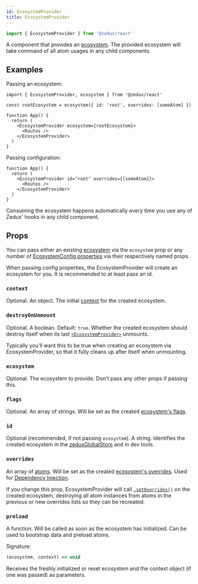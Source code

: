 ```yaml
---
id: EcosystemProvider
title: EcosystemProvider
---
```


```ts
import { EcosystemProvider } from '@zedux/react'
```

A component that provides an [ecosystem](../classes/Ecosystem). The provided ecosystem will take command of all atom usages in any child components.

## Examples

Passing an ecosystem:

```tsx
import { EcosystemProvider, ecosystem } from '@zedux/react'

const rootEcosystem = ecosystem({ id: 'root', overrides: [someAtom] })

function App() {
  return (
    <EcosystemProvider ecosystem={rootEcosystem}>
      <Routes />
    </EcosystemProvider>
  )
}
```

Passing configuration:

```tsx
function App() {
  return (
    <EcosystemProvider id="root" overrides={[someAtom]}>
      <Routes />
    </EcosystemProvider>
  )
}
```

Consuming the ecosystem happens automatically every time you use any of Zedux' hooks in any child component.

## Props

You can pass either an existing [ecosystem](../classes/Ecosystem) via the `ecosystem` prop or any number of [EcosystemConfig properties](../types/EcosystemConfig) via their respectively named props.

When passing config properties, the EcosystemProvider will create an ecosystem for you. It is recommended to at least pass an id.

### `context`

Optional. An object. The initial [context](../classes/Ecosystem#context) for the created ecosystem.

### `destroyOnUnmount`

Optional. A boolean. Default: `true`. Whether the created ecosystem should destroy itself when its last [`<EcosystemProvider>`](../components/EcosystemProvider) unmounts.

Typically you'll want this to be true when creating an ecosystem via EcosystemProvider, so that it fully cleans up after itself when unmounting.

### `ecosystem`

Optional. The ecosystem to provide. Don't pass any other props if passing this.

### `flags`

Optional. An array of strings. Will be set as the created [ecosystem's flags](../classes/Ecosystem#flags).

### `id`

Optional (recommended, if not passing `ecosystem`). A string. Identifies the created ecosystem in the [zeduxGlobalStore](../constants/zeduxGlobalStore) and in dev tools.

### `overrides`

An array of [atoms](../classes/Atom). Will be set as the created [ecosystem's overrides](../classes/Ecosystem#overrides). Used for [Dependency Injection](../../walkthrough/dependency-injection).

If you change this prop, EcosystemProvider will call [`.setOverrides()`](../classes/Ecosystem#setoverrides) on the created ecosystem, destroying all atom instances from atoms in the previous or new overrides lists so they can be recreated.

### `preload`

A function. Will be called as soon as the ecosystem has initialized. Can be used to bootstrap data and preload atoms.

Signature:

```ts
(ecosystem, context) => void
```

Receives the freshly initialized or reset ecosystem and the context object (if one was passed) as parameters.
